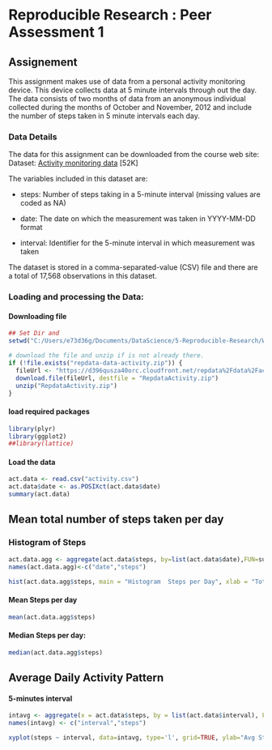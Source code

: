 
# Reproducible Research : Peer Assessment 1

## Assignement 

This assignment makes use of data from a personal activity monitoring device. This device collects data at 5 minute intervals through out the day. The data consists of two months of data from an anonymous individual collected during the months of October and November, 2012 and include the number of steps taken in 5 minute intervals each day.

### Data Details
The data for this assignment can be downloaded from the course web site:
Dataset: [Activity monitoring data](https://d396qusza40orc.cloudfront.net/repdata%2Fdata%2Factivity.zip) [52K]

The variables included in this dataset are:

  - steps: Number of steps taking in a 5-minute interval (missing values are coded as NA)

  - date: The date on which the measurement was taken in YYYY-MM-DD format

  - interval: Identifier for the 5-minute interval in which measurement was taken

The dataset is stored in a comma-separated-value (CSV) file and there are a total of 17,568 observations in this dataset.


### Loading and processing the Data:

#### Downloading file

```r
## Set Dir and 
setwd("C:/Users/e73d36g/Documents/DataScience/5-Reproducible-Research/Week2")

# download the file and unzip if is not already there.
if (!file.exists("repdata-data-activity.zip")) {
  fileUrl <- "https://d396qusza40orc.cloudfront.net/repdata%2Fdata%2Factivity.zip"
  download.file(fileUrl, destfile = "RepdataActivity.zip")
  unzip("RepdataActivity.zip")
}
```

#### load required packages
```r
library(plyr)
library(ggplot2)
##library(lattice)
```

#### Load the data
```r
act.data <- read.csv("activity.csv")
act.data$date <- as.POSIXct(act.data$date)
summary(act.data)
```

## Mean total number of steps taken per day
### Histogram of Steps

```r
act.data.agg <- aggregate(act.data$steps, by=list(act.data$date),FUN=sum, na.rm=TRUE)
names(act.data.agg)<-c("date","steps")
```

```r
hist(act.data.agg$steps, main = "Histogram  Steps per Day", xlab = "Tot Daily Steps")
```

#### Mean Steps per day
```r
mean(act.data.agg$steps)
```

#### Median Steps per day:
```r
median(act.data.agg$steps)
```

## Average Daily Activity Pattern
#### 5-minutes interval

```r
intavg <- aggregate(x = act.data$steps, by = list(act.data$interval), FUN = mean, na.rm = TRUE)
names(intavg) <- c("interval","steps")

xyplot(steps ~ interval, data=intavg, type='l', grid=TRUE, ylab="Avg Steps", xlab="5-min int ", main="Avg number of steps int")
```

